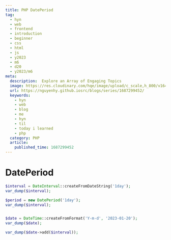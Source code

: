 ```yaml
---
title: PHP DatePeriod
tag:
  - hyn
  - web
  - frontend
  - introduction
  - beginner
  - css
  - html
  - js
  - y2023
  - m6
  - d20
  - y2023/m6
meta:
  description:  Explore an Array of Engaging Topics
  image: https://res.cloudinary.com/hqe/image/upload/c_scale,h_800/v1641481664/github-nguyenhy-hp/sky-4.jpg
  url: https://nguyenhy.github.iosrc/blogs/series/1687299452/
  keywords:
    - hyn
    - web
    - blog
    - me
    - hyn
    - til
    - today i learned
    - php
  category: PHP
  article:
    published_time: 1687299452
---
```


# DatePeriod
```php
$interval = DateInterval::createFromDateString('1day');
var_dump($interval);

$period = new DatePeriod('1day');
var_dump($interval);


$date = DateTime::createFromFormat('Y-m-d', '2023-01-20');
var_dump($date);

var_dump($date->add($interval));

```
